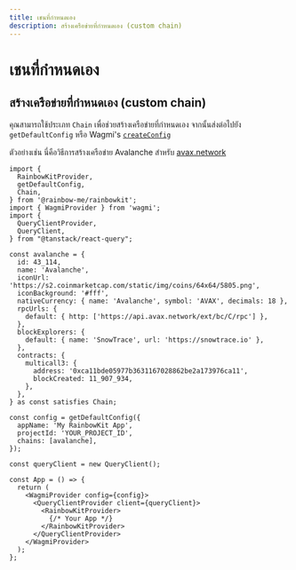 ```yaml
---
title: เชนที่กำหนดเอง
description: สร้างเครือข่ายที่กำหนดเอง (custom chain)
---
```


# เชนที่กำหนดเอง

## สร้างเครือข่ายที่กำหนดเอง (custom chain)

คุณสามารถใช้ประเภท `Chain` เพื่อช่วยสร้างเครือข่ายที่กำหนดเอง จากนั้นส่งต่อไปยัง `getDefaultConfig` หรือ Wagmi's [`createConfig`](https://wagmi.sh/core/api/createConfig#createconfig)

ตัวอย่างเช่น นี่คือวิธีการสร้างเครือข่าย Avalanche สำหรับ [avax.network](https://avax.network)

```tsx
import {
  RainbowKitProvider,
  getDefaultConfig,
  Chain,
} from '@rainbow-me/rainbowkit';
import { WagmiProvider } from 'wagmi';
import {
  QueryClientProvider,
  QueryClient,
} from "@tanstack/react-query";

const avalanche = {
  id: 43_114,
  name: 'Avalanche',
  iconUrl: 'https://s2.coinmarketcap.com/static/img/coins/64x64/5805.png',
  iconBackground: '#fff',
  nativeCurrency: { name: 'Avalanche', symbol: 'AVAX', decimals: 18 },
  rpcUrls: {
    default: { http: ['https://api.avax.network/ext/bc/C/rpc'] },
  },
  blockExplorers: {
    default: { name: 'SnowTrace', url: 'https://snowtrace.io' },
  },
  contracts: {
    multicall3: {
      address: '0xca11bde05977b3631167028862be2a173976ca11',
      blockCreated: 11_907_934,
    },
  },
} as const satisfies Chain;

const config = getDefaultConfig({
  appName: 'My RainbowKit App',
  projectId: 'YOUR_PROJECT_ID',
  chains: [avalanche],
});

const queryClient = new QueryClient();

const App = () => {
  return (
    <WagmiProvider config={config}>
      <QueryClientProvider client={queryClient}>
        <RainbowKitProvider>
          {/* Your App */}
        </RainbowKitProvider>
      </QueryClientProvider>
    </WagmiProvider>
  );
};
```
